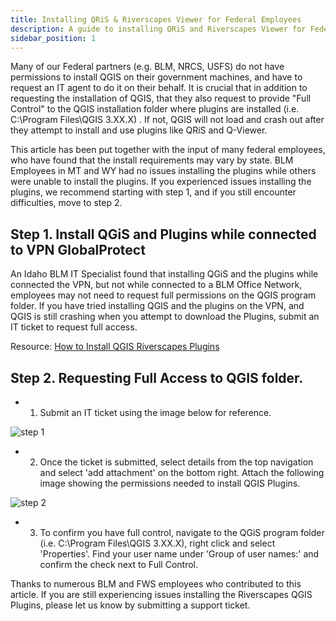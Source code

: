 ```yaml
---
title: Installing QRiS & Riverscapes Viewer for Federal Employees
description: A guide to installing QRiS and Riverscapes Viewer for Federal Employees 
sidebar_position: 1
---
```


Many of our Federal partners (e.g. BLM, NRCS, USFS) do not have permissions to install QGIS on their government machines, and have to request an IT agent to do it on their behalf. It is crucial that in addition to requesting the installation of QGIS, that they also request to provide "Full Control" to the QGIS installation folder where plugins are installed (i.e. C:\Program Files\QGIS 3.XX.X) . If not, QGIS will not load and crash out after they attempt to install and use plugins like QRiS and Q-Viewer. 

This article has been put together with the input of many federal employees, who have found that the install requirements may vary by state. BLM Employees in MT and WY had no issues installing the plugins while others were unable to install the plugins. If you experienced issues installing the plugins, we recommend starting with step 1, and if you still encounter difficulties, move to step 2. 

## Step 1. Install QGiS and Plugins while connected to VPN GlobalProtect

An Idaho BLM IT Specialist found that installing QGiS and the plugins while connected the VPN, but not while connected to a BLM Office Network, employees may not need to request full permissions on the QGIS program folder. If you have tried installing QGIS and the plugins on the VPN, and QGIS is still crashing when you attempt to download the Plugins, submit an IT ticket to request full access. 

Resource: [How to Install QGIS Riverscapes Plugins](https://riverscapes.freshdesk.com/en/support/solutions/articles/153000083974)

## Step 2. Requesting Full Access to QGIS folder. 

- 1. Submit an IT ticket using the image below for reference. 

![step 1](/images/tutorials-how-to/Step-1-Federal.png)

- 2. Once the ticket is submitted, select details from the top navigation and select 'add attachment' on the bottom right.  Attach the following image showing the permissions needed to install QGIS Plugins.  

![step 2](/images/tutorials-how-to/Step-2-Federal.png)

- 3. To confirm you have full control, navigate to the QGiS program folder (i.e. C:\Program Files\QGIS 3.XX.X), right click and select 'Properties'. Find your user name under 'Group of user names:' and confirm the check next to Full Control. 

Thanks to numerous BLM and FWS employees who contributed to this article. If you are still experiencing issues installing the Riverscapes QGIS Plugins, please let us know by submitting a support ticket.